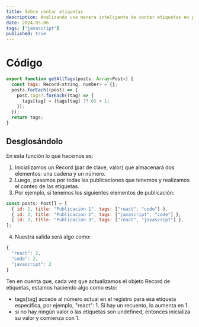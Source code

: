 ```yaml
---
title: Sobre contar etiquetas
description: Analizando una manera inteligente de contar etiquetas en publicaciones.
date: 2024-05-06
tags: ["javascript"]
published: true
---
```


# Código

```js
export function getAllTags(posts: Array<Post>) {
  const tags: Record<string, number> = {};
  posts.forEach((post) => {
    post.tags?.forEach((tag) => {
      tags[tag] = (tags[tag] ?? 0) + 1;
    });
  });
  return tags;
}
```

## Desglosándolo

En esta función lo que hacemos es:

1. Inicializamos un Record (par de clave, valor) que almacenará dos elementos: una cadena y un número.
2. Luego, pasamos por todas las publicaciones que tenemos y realizamos el conteo de las etiquetas.
3. Por ejemplo, si tenemos los siguientes elementos de publicación:

```js
const posts: Post[] = [
  { id: 1, title: "Publicación 1", tags: ["react", "code"] },
  { id: 2, title: "Publicación 2", tags: ["javascript", "code"] },
  { id: 3, title: "Publicación 3", tags: ["react", "javascript"] },
];
```

4. Nuestra salida será algo como:

```js
{
  "react": 2,
  "code": 2,
  "javascript": 2
}
```

Ten en cuenta que, cada vez que actualizamos el objeto Record de etiquetas, estamos haciendo algo como esto:

- tags[tag] accede al número actual en el registro para esa etiqueta específica, por ejemplo, "react": 1. Si hay un recuento, lo aumenta en 1.
- si no hay ningún valor o las etiquetas son undefined, entonces inicializa su valor y comienza con 1.
